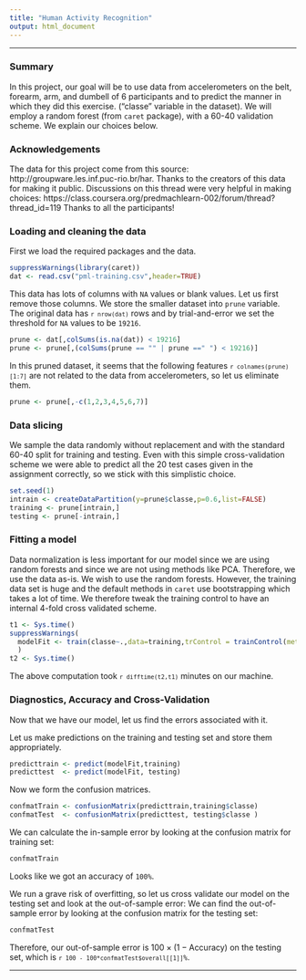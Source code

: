 ```yaml
---
title: "Human Activity Recognition"
output: html_document
---
```


<hr>

### Summary

In this project, our goal will be to use data from accelerometers on the belt, forearm, arm, and dumbell of 6 participants
and to predict the manner in which they did this exercise. ("classe" variable in the dataset).
We will employ a random forest (from <code>caret</code> package), 
with a 60-40 validation scheme. We explain our choices below.


### Acknowledgements
The data for this project come from this source: http://groupware.les.inf.puc-rio.br/har. 
Thanks to the creators of this data for making it public.
Discussions on this thread were very helpful in making choices:
https://class.coursera.org/predmachlearn-002/forum/thread?thread_id=119
Thanks to all the participants!

### Loading and cleaning the data

First we load the required packages and the data.
```r
suppressWarnings(library(caret))
dat <- read.csv("pml-training.csv",header=TRUE)
```

This data has lots of columns with <code>NA</code> values or blank values. 
Let us first remove those columns. We store the smaller dataset into <code>prune</code> variable.
The original data has <code>`r nrow(dat)`</code> rows and by trial-and-error we set the 
threshold for <code>NA</code> values to be <code>19216</code>.
```r
prune <- dat[,colSums(is.na(dat)) < 19216]
prune <- prune[,(colSums(prune == "" | prune ==" ") < 19216)]
```
In this pruned dataset, it seems that the following features 
<code>`r colnames(prune)[1:7]`</code>
are not related to the data from accelerometers,
so let us eliminate them.
```r
prune <- prune[,-c(1,2,3,4,5,6,7)]
```

### Data slicing 

We sample the data randomly without replacement and 
with the standard 60-40 split for training and testing.
Even with this simple cross-validation scheme we were able to predict all the 
20 test cases given in the assignment correctly, so we stick with this simplistic choice.
```r
set.seed(1)
intrain <- createDataPartition(y=prune$classe,p=0.6,list=FALSE)
training <- prune[intrain,]
testing <- prune[-intrain,]
```

### Fitting a model

Data normalization is less important for our model since we are using random forests and since
we are not using methods like PCA. Therefore, we use the data as-is.
We wish to use the random forests. However, the training data set is huge 
and the default methods in <code>caret</code> use bootstrapping which takes a lot of time.
We therefore tweak the training control to have an internal 4-fold cross validated scheme. 

```r
t1 <- Sys.time()
suppressWarnings(
  modelFit <- train(classe~.,data=training,trControl = trainControl(method = "cv", number = 4))
  )
t2 <- Sys.time()
```
The above computation took <code>`r difftime(t2,t1)`</code> minutes on our machine.

### Diagnostics, Accuracy and Cross-Validation

Now that we have our model, let us find the errors associated with it.

Let us make predictions on the training and testing set and store them appropriately.
```r
predicttrain <- predict(modelFit,training)
predicttest  <- predict(modelFit, testing)
```

Now we form the confusion matrices.
```r
confmatTrain <- confusionMatrix(predicttrain,training$classe)
confmatTest  <- confusionMatrix(predicttest, testing$classe )
```

We can calculate the in-sample error by looking at the confusion matrix for training set:
```r
confmatTrain
```
Looks like we got an accuracy of <code>100%</code>. 

We run a grave risk of overfitting, so let us cross validate our model on the testing set and 
look at the out-of-sample error:
We can find the out-of-sample error by looking at the confusion matrix for the testing set:
```r
confmatTest
```
Therefore, our out-of-sample error is $100\times(1-\text{Accuracy})%$ on the testing set, which is 
<code>`r 100 - 100*confmatTest$overall[[1]]`%</code>.

<hr>


